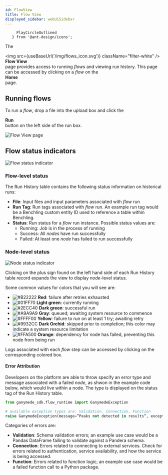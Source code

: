 ```yaml
---
id: FlowView
title: Flow View
displayed_sidebar: webUiSidebar
---
```


         PlayCircleOutlined
       } from '@ant-design/icons';

The <div className="button darkblue_button"><img src={useBaseUrl('/img/flows_icon.svg')} className="filter-white" /> **Flow View**</div> page provides access to running _flows_ and viewing run history.  This page can be accessed by clicking on a _flow_ on the <div className="button darkblue_button"><HomeOutlined /> **Home**</div> page.

## Running flows

To run a _flow_, drop a file into the upload box and click the <div className="button run_queue_button">**Run** <PlayCircleOutlined /></div> button on the left side of the run box.

<img alt="Flow View page" src="https://ganymede-bio.mo.cloudinary.net/apiServer/FlowView_20230531.png" />
 
## Flow status indicators

<img alt="Flow status indicator" src="https://ganymede-bio.mo.cloudinary.net/apiServer/FlowStatusIndicator_20230109.png" />

### Flow-level status

The Run History table contains the following status information on historical runs:

- **File**: Input files and input parameters associated with _flow_ run
- **Run Tag**: Run tags associated with _flow_ run. An example run tag would be a Benchling custom entity ID used to reference a table within Benchling.
- **Status**: Run status for a _flow_ run instance.  Possible status values are: 
  - Running: Job is in the process of running
  - Success: All _nodes_ have run successfully
  - Failed: At least one _node_ has failed to run successfully

### Node-level status

<img alt="Node status indicator" src="https://ganymede-bio.mo.cloudinary.net/apiServer/NodeStatusAndLog_20230831.png" />

Clicking on the plus sign found on the left hand side of each Run History table record expands the view to display _node_-level status.  

Some common values for colors that you will see are:
  - ![#B22222](https://placehold.co/2x2/B22222/B22222.png) **Red**: failure after retries exhausted
  - ![#01FF70](https://placehold.co/2x2/01FF70/01FF70.png) **Light green**: currently running
  - ![#2ECC40](https://placehold.co/2x2/2ECC40/2ECC40.png) **Dark green**: successful run
  - ![#A9A9A9](https://placehold.co/2x2/A9A9A9/A9A9A9.png) **Gray**: queued; awaiting system resource to commence
  - ![#FFFF00](https://placehold.co/2x2/FFFF00/FFFF00.png) **Yellow**: failure to run on at least 1 try; awaiting retry
  - ![#9932CC](https://placehold.co/2x2/9932CC/9932CC.png) **Dark Orchid**: skipped prior to completion; this color may indicate a system resource limitation
  - ![#FFA500](https://placehold.co/2x2/FFA500/FFA500.png) **Orange**: dependency for node has failed, preventing this node from being run

Logs associated with each _flow_ step can be accessed by clicking on the corresponding colored box.

#### Error Attribution

Developers on the platform are able to throw specify an error type and message associated with a failed _node_, as shwon
in the example code below, which would live within a node.  The type is displayed on the status tag of the Run History table.

```python
from ganymede_sdk.flow_runtime import GanymedeException

# available exception types are: Validation, Connection, Function
raise GanymedeException(message=”Peaks not detected in results”, exception_type=”Function”)
```

Categories of errors are:

- **Validation**: Schema validation errors; an example use case would be a Pandas DataFrame failing to validate against a Pandera schema.
- **Connection**: Errors related to connecting to external services.  Check for errors related to authentication, service availability, and how the service is being accessed.
- **Function**: Errors related to function logic; an example use case would be a failed function call to a Python package.
